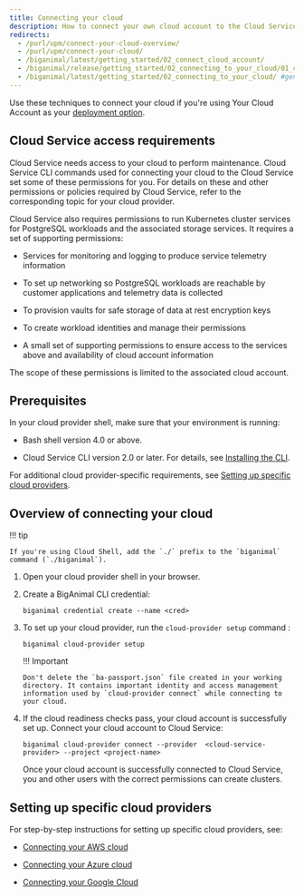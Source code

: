```yaml
---
title: Connecting your cloud
description: How to connect your own cloud account to the Cloud Service
redirects:
  - /purl/upm/connect-your-cloud-overview/
  - /purl/upm/connect-your-cloud/
  - /biganimal/latest/getting_started/02_connect_cloud_account/
  - /biganimal/release/getting_started/02_connecting_to_your_cloud/01_connecting_your_own_cloud
  - /biganimal/latest/getting_started/02_connecting_to_your_cloud/ #generated for BigAnimal URL path removal branch
---
```


Use these techniques to connect your cloud if you're using Your Cloud Account as your [deployment option](/edb-postgres-ai/cloud-service/getting_started/planning/choosing_your_deployment/).

## Cloud Service access requirements

Cloud Service needs access to your cloud to perform maintenance. Cloud Service CLI commands used for connecting your cloud to the Cloud Service set some of these permissions for you. For details on these and other permissions or policies required by Cloud Service, refer to the corresponding topic for your cloud provider.

Cloud Service also requires permissions to run Kubernetes cluster services for PostgreSQL workloads and the associated storage services. It requires a set of supporting permissions:

-   Services for monitoring and logging to produce service telemetry information

-   To set up networking so PostgreSQL workloads are reachable by customer applications and telemetry data is collected

-   To provision vaults for safe storage of data at rest encryption keys

-   To create workload identities and manage their permissions

-   A small set of supporting permissions to ensure access to the services above and availability of cloud account information

The scope of these permissions is limited to the associated cloud account. 

## Prerequisites

In your cloud provider shell, make sure that your environment is running:

-   Bash shell version 4.0 or above.
        
-   Cloud Service CLI version 2.0 or later. For details, see [Installing the CLI](/edb-postgres-ai/cloud-service/using_cluster/cli/#installing-the-cli).

For additional cloud provider-specific requirements, see [Setting up specific cloud providers](#setting-up-specific-cloud-providers).

## Overview of connecting your cloud

!!! tip

    If you're using Cloud Shell, add the `./` prefix to the `biganimal` command (`./biganimal`).

1.  Open your cloud provider shell in your browser.

2.  Create a BigAnimal CLI credential:

    ```shell
    biganimal credential create --name <cred> 
    ```

3.  To set up your cloud provider, run the `cloud-provider setup` command :

    ```shell
    biganimal cloud-provider setup 
    ```

    !!! Important

        Don't delete the `ba-passport.json` file created in your working directory. It contains important identity and access management information used by `cloud-provider connect` while connecting to your cloud.

4.  If the cloud readiness checks pass, your cloud account is successfully set up. Connect your cloud account to Cloud Service:

    ```shell
    biganimal cloud-provider connect --provider  <cloud-service-provider> --project <project-name>
    ```

    Once your cloud account is successfully connected to Cloud Service, you and other users with the correct permissions can create clusters.

## Setting up specific cloud providers

For step-by-step instructions for setting up specific cloud providers, see:

-   [Connecting your AWS cloud](connecting_aws)

-   [Connecting your Azure cloud](connecting_azure)

-   [Connecting your Google Cloud](connecting_gcp)

